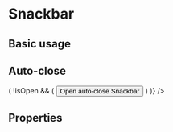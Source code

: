 
<Meta title="Components|Snackbar" component={Snackbar} />

# Snackbar

## Basic usage

<Preview className="vertical-separator">
  <Story name="Basic usage">
    <Snackbar
      defaultOpen
      content="Default Snackbar"
    />
  </Story>
</Preview>

## Auto-close

<Preview>
  <Story name="Auto-close">
    <Snackbar
      autoClose
      delay={2000}
      content="Snackbar automatically closed after 2 seconds"
      renderTrigger={({ show, isOpen }) => (
        !isOpen && (
          <Button onClick={show}>
            Open auto-close Snackbar
          </Button>
        )
      )}
    />
  </Story>
</Preview>

## Properties

<Props of={Snackbar} />
